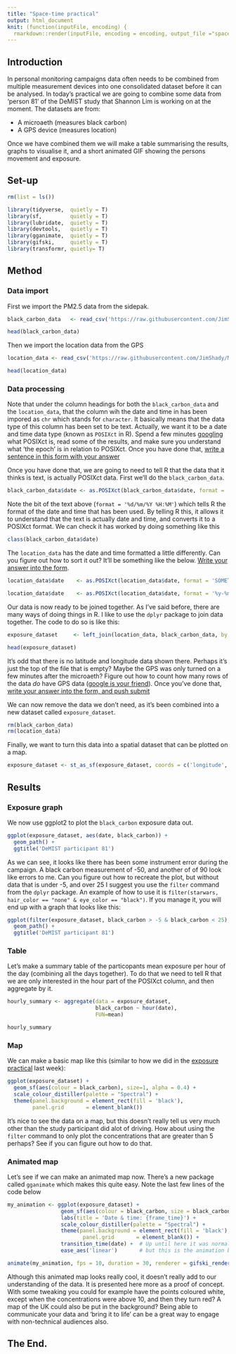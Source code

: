 ```yaml
---
title: "Space-time practical"
output: html_document
knit: (function(inputFile, encoding) {
  rmarkdown::render(inputFile, encoding = encoding, output_file ="space_time_practical.html") }) 
---
```


## Introduction

In personal monitoring campaigns data often needs to be combined from multiple measurement devices into one consolidated dataset before it can be analysed. In today's practical we are going to combine some data from 'person 81' of the DeMIST study that Shannon Lim is working on at the moment. The datasets are from:

* A microaeth (measures black carbon)
* A GPS device (measures location)

Once we have combined them we will make a table summarising the results, graphs to visualise it, and a short animated GIF showing the persons movement and exposure.

## Set-up

```r
rm(list = ls())

library(tidyverse,  quietly = T)
library(sf,         quietly = T)
library(lubridate,  quietly = T)
library(devtools,   quietly = T)
library(gganimate,  quietly = T)
library(gifski,     quietly = T)
library(transformr, quietly= T)

```

## Method

### Data import

First we import the PM2.5 data from the sidepak.

```r

black_carbon_data   <- read_csv('https://raw.githubusercontent.com/JimShady/MScGAQ/master/data/black_carbon.csv')

head(black_carbon_data)

```

Then we import the location data from the GPS

```r

location_data <- read_csv('https://raw.githubusercontent.com/JimShady/MScGAQ/master/data/gps.csv')

head(location_data)

```

### Data processing

Note that under the column headings for both the `black_carbon_data` and the `location_data`, that the column wih the date and time in has been impored as `chr` which stands for `character`. It basically means that the data type of this column has been set to be text. Actually, we want it to be a date and time data type (known as `POSIXct` in R). Spend a few minutes [googling](www.google.co.uk) what POSIXct is, read some of the results, and make sure you understand what 'the epoch' is in relation to POSIXct. Once you have done that, [write a sentence in this form with your answer](https://goo.gl/forms/V1nyofjVHoDCOn0z2)

Once you have done that, we are going to need to tell R that the data that it thinks is text, is actually POSIXct data. First we'll do the `black_carbon_data`.

```r

black_carbon_data$date <- as.POSIXct(black_carbon_data$date, format = '%d/%m/%Y %H:%M')

```

Note the bit of the text above (`format = '%d/%m/%Y %H:%M'`) which tells R the format of the date and time that has been used. By telling R this, it allows it to understand that the text is actually date and time, and converts it to a POSIXct format. We can check it has worked by doing something like this

```r

class(black_carbon_data$date)

```

The `location_data` has the date and time formatted a little differently. Can you figure out how to sort it out? It'll be something like the below. [Write your answer into the form ](https://goo.gl/forms/V1nyofjVHoDCOn0z2).

```r

location_data$date    <- as.POSIXct(location_data$date, format = 'SOMETHING IN HERE')

```

```r
location_data$date    <- as.POSIXct(location_data$date, format = '%y-%m-%d %H:%M')
```

Our data is now ready to be joined together. As I've said before, there are many ways of doing things in R. I like to use the `dplyr` package to join data together. The code to do so is like this:

```r

exposure_dataset     <- left_join(location_data, black_carbon_data, by = c("date" = "date"))

head(exposure_dataset)

```

It's odd that there is no latitude and longitude data shown there. Perhaps it's just the top of the file that is empty? Maybe the GPS was only turned on a few minutes after the microaeth? Figure out how to count how many rows of the data _do_ have GPS data ([google is your friend](https://www.google.com/search?q=count+nas+in+column+r&rlz=1C1GGRV_enGB803GB803&oq=count+nas+in+column+r)). Once you've done that, [write your answer into the form, and push submit](https://goo.gl/forms/V1nyofjVHoDCOn0z2)

We can now remove the data we don't need, as it's been combined into a new dataset called `exposure_dataset`.

```r
rm(black_carbon_data)
rm(location_data)
```

Finally, we want to turn this data into a spatial dataset that can be plotted on a map.

```r
exposure_dataset <- st_as_sf(exposure_dataset, coords = c('longitude', 'latitude'), crs = 4326, na.fail=F)
```

## Results

### Exposure graph

We now use ggplot2 to plot the `black_carbon` exposure data out.

```r

ggplot(exposure_dataset, aes(date, black_carbon)) + 
  geom_path() +
  ggtitle('DeMIST participant 81')

```

As we can see, it looks like there has been some instrument error during the campaign. A black carbon measurement of -50, and another of of 90 look like errors to me. Can you figure out how to recreate the plot, but without data that is under -5, and over 25 I suggest you use the `filter` command from the `dplyr` package. An example of how to use it is `filter(starwars, hair_color == "none" & eye_color == "black")`. If you manage it, you will end up with a graph that looks like this:

```r
ggplot(filter(exposure_dataset, black_carbon > -5 & black_carbon < 25), aes(date, black_carbon)) + 
  geom_path() +
  ggtitle('DeMIST participant 81')
```

### Table

Let's make a summary table of the particopants mean exposure per hour of the day (combining all the days together). To do that we need to tell R that we are only interested in the hour part of the POSIXct column, and then aggregate by it.

```r

hourly_summary <- aggregate(data = exposure_dataset,
                            black_carbon ~ hour(date),
                            FUN=mean)

hourly_summary

```

### Map

We can make a basic map like this (similar to how we did in the [exposure practical](https://jimshady.github.io/MScGAQ/exposure_practical.html) last week):

```r

ggplot(exposure_dataset) +
  geom_sf(aes(colour = black_carbon), size=1, alpha = 0.4) +
  scale_colour_distiller(palette = "Spectral") +
  theme(panel.background = element_rect(fill = 'black'),
        panel.grid       = element_blank())

```

It's nice to see the data on a map, but this doesn't really tell us very much other than the study participant did alot of driving. How about using the `filter` command to only plot the concentrations that are greater than 5 perhaps? See if you can figure out how to do that.

### Animated map

Let's see if we can make an animated map now. There's a new package called `gganimate` which makes this quite easy. Note the last few lines of the code below

```r

my_animation <- ggplot(exposure_dataset) +
                 geom_sf(aes(colour = black_carbon, size = black_carbon), show.legend = F) +
                 labs(title = 'Date & time: {frame_time}') +
                 scale_colour_distiller(palette = "Spectral") +
                 theme(panel.background = element_rect(fill = 'black'),
                        panel.grid       = element_blank()) +
                 transition_time(date) +  # Up until here it was normal ggplot2 code,
                 ease_aes('linear')       # but this is the animation bit

animate(my_animation, fps = 10, duration = 30, renderer = gifski_renderer(file = 'my_animation.gif', loop = TRUE)) # output our animation

```

Although this animated map looks really cool, it doesn't really add to our understanding of the data. It is presented here more as a proof of concept. With some tweaking you could for example have the points coloured white, except when the concentrations were above 10, and then they turn red? A map of the UK could also be put in the background? Being able to communicate your data and 'bring it to life' can be a great way to engage with non-technical audiences also.

## The End.
